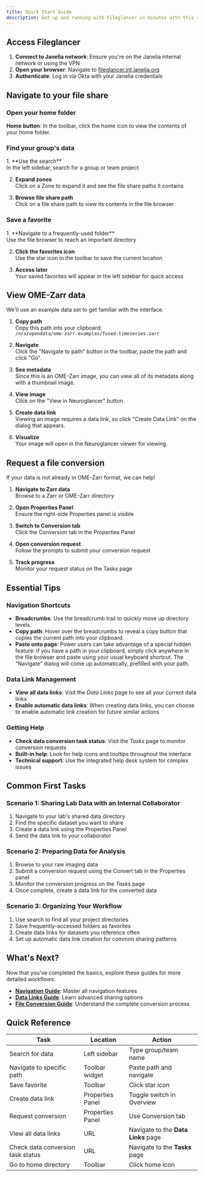 ```yaml
---
title: Quick Start Guide
description: Get up and running with Fileglancer in minutes with this step-by-step quick start guide.
---
```



## Access Fileglancer

1. **Connect to Janelia network**: Ensure you're on the Janelia internal network or using the VPN
2. **Open your browser**: Navigate to [fileglancer.int.janelia.org](https://fileglancer.int.janelia.org)
3. **Authenticate**: Log in via Okta with your Janelia credentials

## Navigate to your file share

### Open your home folder
**Home button**: In the toolbar, click the home icon to view the contents of your home folder.

<StyledImage
lightSrc={lightHomeNavigation}
darkSrc={darkHomeNavigation}
alt="Screenshot of the top of the Fileglancer homepage, with an arrow pointing to the home directory icon."
/>

### Find your group's data
<Steps>
1. **Use the search**<br/> 
In the left sidebar, search for a group or team project

2. **Expand zones**<br/>
Click on a Zone to expand it and see the file share paths it contains

3. **Browse file share path**<br/>
Click on a file share path to view its contents in the file browser
</Steps>

<StyledImage
lightSrc={lightSearchAndZones}
darkSrc={darkSearchAndZones}
alt="Screenshot of the Fileglancer interface, with one arrow pointing to the search box in the left sidebar and another arrow pointing to an expanded zone."
/>

### Save a favorite
<Steps>
1. **Navigate to a frequently-used folder**<br/>
Use the file browser to reach an important directory

2. **Click the favorites icon**<br/>
Use the star icon in the toolbar to save the current location

3. **Access later**<br/>
Your saved favorites will appear in the left sidebar for quick access
</Steps>

<StyledImage
lightSrc={lightSaveFavorite}
darkSrc={darkSaveFavorite}
alt="Screenshot of the Fileglancer interface, with an arrow pointing to the star icon for favoriting the current directory in the toolbar."
/>

## View OME-Zarr data

We'll use an example data set to get familiar with the interface. 
<Steps>
1. **Copy path**<br/>
Copy this path into your clipboard:<br/>
    ```/nrs/opendata/ome-zarr-examples/fused-timeseries.zarr```

2. **Navigate**<br/> 
Click the "Navigate to path" button in the toolbar, paste the path and click "Go".

3. **See metadata**<br/> 
Since this is an OME-Zarr image, you can view all of its metadata along with a thumbnail image.

3. **View image**<br/> 
Click on the "View in Neuroglancer" button.

4. **Create data link**<br/> 
Viewing an image requires a data link, so click "Create Data Link" on the dialog that appears.

5. **Visualize**<br/> 
Your image will open in the Neuroglancer viewer for viewing.
</Steps>

<StyledImage
lightSrc={lightZarrDataLink}
darkSrc={darkZarrDataLink}
alt="Screenshot of the Fileglancer interface, with an arrow pointing to the 'navigate to path' button in the toolbar and to the Zarr viewer buttons under a Zarr thumbnail."
/>
## Request a file conversion

If your data is not already in OME-Zarr format, we can help!
<Steps>
1. **Navigate to Zarr data**<br/> 
Browse to a Zarr or OME-Zarr directory

2. **Open Properties Panel**<br/>
Ensure the right-side Properties panel is visible

3. **Switch to Conversion tab**<br/>
Click the Conversion tab in the Properties Panel

4. **Open conversion request**<br/> 
Follow the prompts to submit your conversion request

5. **Track progress**<br/>
Monitor your request status on the Tasks page
</Steps>
<StyledImage
lightSrc={lightZarrConversion}
darkSrc={darkZarrConversion}
alt="Screenshot of the Fileglancer interface, with an arrow pointing to the Conversion tab in the Properties panel on the right side of the screen, and the button in the Conversion tab to open the file conversion dialog."
/>

## Essential Tips

### Navigation Shortcuts
- **Breadcrumbs**: Use the breadcrumb trail to quickly move up directory levels.
- **Copy path**: Hover over the breadcrumbs to reveal a copy button that copies the current path into your clipboard.
- **Paste onto page**: Power users can take advantage of a special hidden feature: if you have a path in your clipboard, simply click anywhere in the file browser and paste using your usual keyboard shortcut. The "Navigate" dialog will come up automatically, prefilled with your path.

### Data Link Management
- **View all data links**: Visit the *Data Links* page to see all your current data links
- **Enable automatic data links**: When creating data links, you can choose to enable automatic link creation for future similar actions

### Getting Help
- **Check data conversion task status**: Visit the *Tasks* page to monitor conversion requests
- **Built-in help**: Look for help icons and tooltips throughout the interface
- **Technical support**: Use the integrated help desk system for complex issues

## Common First Tasks

### Scenario 1: Sharing Lab Data with an Internal Collaborator
1. Navigate to your lab's shared data directory
2. Find the specific dataset you want to share
3. Create a data link using the Properties Panel
4. Send the data link to your collaborator

### Scenario 2: Preparing Data for Analysis
1. Browse to your raw imaging data
2. Submit a conversion request using the Convert tab in the Properties panel
3. Monitor the conversion progress on the *Tasks* page
4. Once complete, create a data link for the converted data

### Scenario 3: Organizing Your Workflow
1. Use search to find all your project directories
2. Save frequently-accessed folders as favorites
3. Create data links for datasets you reference often
4. Set up automatic data link creation for common sharing patterns

## What's Next?

Now that you've completed the basics, explore these guides for more detailed workflows:

- **[Navigation Guide](/fileglancer-user-docs/workflows/navigation/)**: Master all navigation features
- **[Data Links Guide](/fileglancer-user-docs/workflows/data-links/)**: Learn advanced sharing options
- **[File Conversion Guide](/fileglancer-user-docs/workflows/file-conversion/)**: Understand the complete conversion process

## Quick Reference

| Task | Location | Action |
|------|----------|---------|
| Search for data | Left sidebar | Type group/team name |
| Navigate to specific path | Toolbar widget | Paste path and navigate |
| Save favorite | Toolbar | Click star icon |
| Create data link | Properties Panel | Toggle switch in Overview |
| Request conversion | Properties Panel | Use Conversion tab |
| View all data links | URL | Navigate to the **Data Links** page |
| Check data conversion task status | URL | Navigate to the **Tasks** page |
| Go to home directory | Toolbar | Click home icon |
